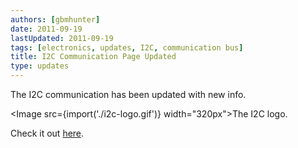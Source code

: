 ```yaml
---
authors: [gbmhunter]
date: 2011-09-19
lastUpdated: 2011-09-19
tags: [electronics, updates, I2C, communication bus]
title: I2C Communication Page Updated
type: updates
---
```


The I2C communication has been updated with new info.

<Image src={import('./i2c-logo.gif')} width="320px">The I2C logo.</Image>

Check it out [here](/electronics/communication-protocols/i2c-communication-protocol).

